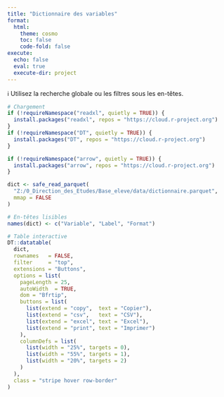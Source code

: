 ```yaml
---
title: "Dictionnaire des variables"
format:
  html:
    theme: cosmo
    toc: false
    code-fold: false
execute:
  echo: false
  eval: true
  execute-dir: project
---
```


::: {.box .note}
ℹ️ Utilisez la recherche globale ou les filtres sous les en-têtes.
:::

```r
# Chargement
if (!requireNamespace("readxl", quietly = TRUE)) {
  install.packages("readxl", repos = "https://cloud.r-project.org")
}
if (!requireNamespace("DT", quietly = TRUE)) {
  install.packages("DT", repos = "https://cloud.r-project.org")
}

if (!requireNamespace("arrow", quietly = TRUE)) {
  install.packages("arrow", repos = "https://cloud.r-project.org")
}

```


```r
dict <- safe_read_parquet(
  "Z:/0_Direction_des_Etudes/Base_eleve/data/dictionnaire.parquet",
  mmap = FALSE
)

# En-têtes lisibles
names(dict) <- c("Variable", "Label", "Format")

# Table interactive
DT::datatable(
  dict,
  rownames   = FALSE,
  filter     = "top",
  extensions = "Buttons",
  options = list(
    pageLength = 25,
    autoWidth  = TRUE,
    dom = "Bfrtip",
    buttons = list(
      list(extend = "copy",  text = "Copier"),
      list(extend = "csv",   text = "CSV"),
      list(extend = "excel", text = "Excel"),
      list(extend = "print", text = "Imprimer")
    ),
    columnDefs = list(
      list(width = "25%", targets = 0),
      list(width = "55%", targets = 1),
      list(width = "20%", targets = 2)
    )
  ),
  class = "stripe hover row-border"
)
```
